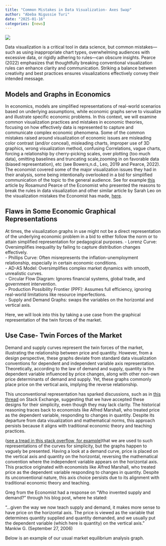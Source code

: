 ```yaml
---
title: "Common Mistakes in Data Visualization- Axes Swap"
author: "Abeba Nigussie Turi"
date: "2025-01-16"
categories: [news]
---
```



![](data_visualization.jpg)

Data visualization is a critical tool in data science, but common mistakes—such as using inappropriate chart types, overwhelming audiences with excessive data, or rigidly adhering to rules—can obscure insights. Pearce (2022) emphasizes that thoughtfully breaking conventional visualization rules can enhance clarity and communication. Striking a balance between creativity and best practices ensures visualizations effectively convey their intended message.

## Models and Graphs in Economics
In economics, models are simplified representations of real-world scenarios based on underlying assumptions, while economic graphs serve to visualize and illustrate specific economic problems. In this context, we will examine common visualization practices and mistakes in economic theories, focusing on how effectively data is represented to capture and communicate complex economic phenomena. Some of the common mistakes raised around visualization of economic issues are misleading color contrast (and/or conceal), misleading charts, improper use of 3D graphics, wrong visualization method, confusing Correlations, vague charts, forcing a relationship by cherry-picking scales, over plotting (too much data), omitting baselines and truncating scale,zooming in on favorable data (biased representation), etc (see Bowers,n.d., Leo, 2019 and Pearce, 2022). The economist covered some of the major visualization issues they had in their analysis, some being intentionally overlooked in a bid for simplified communication of the topic to the general audience. See for example [this](https://medium.economist.com/why-you-sometimes-need-to-break-the-rules-in-data-viz-4d8ece284919) article by Rosamund Pearce of the Economist who presented the reasons to break the rules in data visualization  and other similar article by Sarah Leo on the visualization mistakes the Economist has made, [here](https://medium.economist.com/mistakes-weve-drawn-a-few-8cdd8a42d368). 

## Flaws in Some Economic Graphical Representations
At times, the visualization graphs in use might not be a direct representation of the underlying economic problem in a bid to either follow the norm or to attain simplified representation for pedagogical purposes.
- Lorenz Curve: Oversimplifies inequality by failing to capture distribution changes effectively.  
- Phillips Curve: Often misrepresents the inflation-unemployment relationship, especially in certain economic conditions.  
- AD-AS Model: Oversimplifies complex market dynamics with smooth, unrealistic curves.  
- Circular Flow Diagram: Ignores financial systems, global trade, and government intervention.  
- Production Possibility Frontier (PPF): Assumes full efficiency, ignoring real-world limitations like resource imperfections.  
- Supply and Demand Graphs: swaps the variables on the horizontal and vertical axis.

Here, we will look into this by taking a use case from the graphical representation of the twin forces of the market.

## Use Case- Twin Forces of the Market
Demand and supply curves represent the twin forces of the market, illustrating the relationship between price and quantity. However, from a design perspective, these graphs deviate from standard data visualization conventions for dependent and independent variable axis representation. Theoretically, according to the law of demand and supply, quantity is the dependent variable influenced by price changes, along with other non-own price determinants of demand and supply. Yet, these graphs commonly place price on the vertical axis, implying the reverse relationship.

This unconventional representation has sparked discussions, such as in [this thread](https://hsm.stackexchange.com/questions/140/why-is-price-on-the-vertical-axis-and-quantity-on-the-horizontal-axis/5255#5255?newreg=455d14da88e247898c8b42507ac665ca) on Stack Exchange, suggesting that we have accepted these designs for their simplicity, even though they may lack clarity. The historical reasoning traces back to economists like Alfred Marshall, who treated price as the dependent variable, responding to changes in quantity. Despite its departure from data visualization and mathematical norms, this approach persists because it aligns with traditional economic theory and teaching practices.

([see a tread in this stack overflow, for example](https://hsm.stackexchange.com/questions/140/why-is-price-on-the-vertical-axis-and-quantity-on-the-horizontal-axis/5255#5255?newreg=455d14da88e247898c8b42507ac665ca))that we are used to such representations of the curves for simplicity, but the graphs happen to vaguely be presented. Having a look at a demand curve, price is placed on the vertical axis and quantity on the horizontal, reversing the mathematical convention where the independent variable appears on the horizontal axis. This practice originated with economists like Alfred Marshall, who treated price as the dependent variable responding to changes in quantity. Despite its unconventional nature, this axis choice persists due to its alignment with traditional economic theory and teaching.

Greg from the  Economist had a response on "Who invented supply and demand?" through his blog post, where he stated: 

“...given the way we now teach supply and demand, it makes more sense to have price on the horizontal axis. The price is viewed as the variable that determines quantity supplied and quantity demanded, and we usually put the dependent variable (which here is quantity) on the vertical axis.”  Mankiw G. (September 27, 2006) 

Below is an example of our usual market equilibrium analysis graph.



